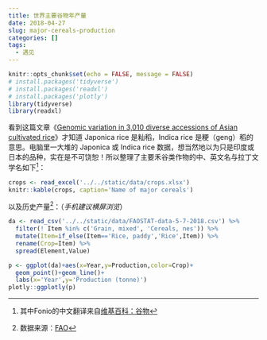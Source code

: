 ```yaml
---
title: 世界主要谷物年产量
date: 2018-04-27
slug: major-cereals-production
categories: []
tags:
  - 遇见
---
```


```r
knitr::opts_chunk$set(echo = FALSE, message = FALSE)
# install.packages('tidyverse')
# install.packages('readxl')
# install.packages('plotly')
library(tidyverse)
library(readxl)
```

看到这篇文章《[Genomic variation in 3,010 diverse accessions of Asian cultivated rice](https://doi.org/10.1038/s41586-018-0063-9)》才知道 Japonica rice 是籼稻，Indica rice 是粳（geng）稻的意思。电脑里一大堆的 Japonica 或 Indica rice 数据，想当然地以为只是印度或日本的品种，实在是不可饶恕！所以整理了主要禾谷类作物的中、英文名与拉丁文学名如下^[其中Fonio的中文翻译来自[维基百科：谷物](https://zh.wikipedia.org/zh-cn/%E8%B0%B7%E7%89%A9)]：

```r
crops <- read_excel('../../static/data/crops.xlsx')
knitr::kable(crops, caption='Name of major cereals')
```

以及历史产量^[数据来源：[FAO](http://www.fao.org/faostat/en/#data)]：（_手机建议横屏浏览_）

```r
da <- read_csv('../../static/data/FAOSTAT-data-5-7-2018.csv') %>%
  filter(! Item %in% c('Grain, mixed', 'Cereals, nes')) %>%
  mutate(Item=if_else(Item=='Rice, paddy','Rice',Item)) %>%
  rename(Crop=Item) %>% 
  spread(Element,Value)

p <- ggplot(da)+aes(x=Year,y=Production,color=Crop)+
  geom_point()+geom_line()+
  labs(x='Year',y='Production (tonne)')
plotly::ggplotly(p)
```
